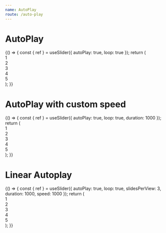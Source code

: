 ```yaml
---
name: AutoPlay
route: /auto-play
---
```



# AutoPlay

<Playground>
  {() => {
    const { ref } = useSlider({ autoPlay: true, loop: true });
    return (
      <div ref={ref}>
        <div>1</div>
        <div>2</div>
        <div>3</div>
        <div>4</div>
        <div>5</div>
      </div>
    );
  }}
</Playground>

# AutoPlay with custom speed

<Playground>
  {() => {
    const { ref } = useSlider({
      autoPlay: true,
      loop: true,
      duration: 1000
    });
    return (
      <div ref={ref}>
        <div>1</div>
        <div>2</div>
        <div>3</div>
        <div>4</div>
        <div>5</div>
      </div>
    );
  }}
</Playground>

# Linear Autoplay

<Playground>
  {() => {
    const { ref } = useSlider({
      autoPlay: true,
      loop: true,
      slidesPerView: 3,
      duration: 1000,
      speed: 1000
    });
    return (
      <div ref={ref}>
        <div>1</div>
        <div>2</div>
        <div>3</div>
        <div>4</div>
        <div>5</div>
      </div>
    );
  }}
</Playground>
